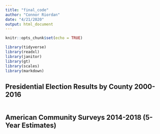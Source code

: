```yaml
---
title: "final_code"
author: "Connor Riordan"
date: "4/21/2020"
output: html_document
---
```


```r
knitr::opts_chunk$set(echo = TRUE)

library(tidyverse)
library(readxl)
library(janitor)
library(gt)
library(scales)
library(markdown)
```

## Presidential Election Results by County 2000-2016

```r




```

## American Community Surveys 2014-2018 (5-Year Estimates)

```r




```

















